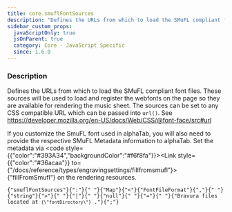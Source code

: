 ```yaml
---
title: core.smuflFontSources
description: "Defines the URLs from which to load the SMuFL compliant font files."
sidebar_custom_props:
  javaScriptOnly: true
  jsOnParent: true
  category: Core - JavaScript Specific
  since: 1.6.0
---
```




<SettingsHeader />

### Description
Defines the URLs from which to load the SMuFL compliant font files. These sources will be used to load and register the webfonts on the page so
they are available for rendering the music sheet. The sources can be set to any
CSS compatible URL which can be passed into `url()`.
See https://developer.mozilla.org/en-US/docs/Web/CSS/@font-face/src#url

If you customize the SmuFL font used in alphaTab, you will also need to provide
the respective SMuFL Metadata information to alphaTab.
Set the metadata via <code style={{"color":"#393A34","backgroundColor":"#f6f8fa"}}><Link style={{"color":"#36acaa"}} to={"/docs/reference/types/engravingsettings/fillfromsmufl"}>{"fillFromSmufl"}</Link></code> on the rendering resources.

<div className="codeBlockContainer"><div className="codeBlockContent"><pre className="codeBlock"><code className="codeBlockLines" style={{"color":"#393A34","backgroundColor":"#f6f8fa"}}><span style={{"color":"#36acaa"}}>{"smuflFontSources"}</span><span style={{"color":"#393A34"}}>{":"}</span><span style={{"color":"#393A34","backgroundColor":"#f6f8fa"}}>{" "}</span><Link style={{"color":"#36acaa"}} to={"/docs/reference/types/fontfileformat"}>{"Map"}</Link><span style={{"color":"#393A34"}}>{"<"}</span><Link style={{"color":"#36acaa"}} to={"/docs/reference/types/fontfileformat"}>{"FontFileFormat"}</Link><span style={{"color":"#393A34"}}>{","}</span><span style={{"color":"#393A34","backgroundColor":"#f6f8fa"}}>{" "}</span><span style={{"color":"#36acaa"}}>{"string"}</span><span style={{"color":"#393A34"}}>{">"}</span><span style={{"color":"#393A34","backgroundColor":"#f6f8fa"}}>{" "}</span><span style={{"color":"#393A34"}}>{"|"}</span><span style={{"color":"#393A34","backgroundColor":"#f6f8fa"}}>{" "}</span><span style={{"color":"#00009f"}}>{"null"}</span><span style={{"color":"#393A34","backgroundColor":"#f6f8fa"}}>{" "}</span><span style={{"color":"#393A34"}}>{"="}</span><span style={{"color":"#393A34","backgroundColor":"#f6f8fa"}}>{" "}</span><span style={{"color":"#36acaa"}}>{"Bravura files located at <code style={{\"color\":\"#393A34\",\"backgroundColor\":\"#f6f8fa\"}}><Link style={{\"color\":\"#36acaa\"}} to={\"/docs/reference/settings/core/fontdirectory\"}>{\"fontDirectory\"}</Link></code> ."}</span><span style={{"color":"#393A34"}}>{";"}</span></code></pre></div></div>


